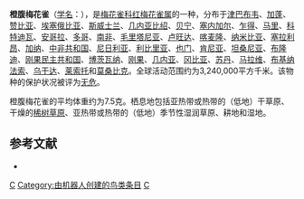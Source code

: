 {{noteTA
|G1=unit
}}
{{Speciesbox
| taxon = Amandava subflava
| image = Amandava subflava.jpg
| status = LC | status_system = IUCN3.1
| binomial_authority = [[路易·让·皮埃尔·维埃约|Vieillot]], 1819
}}

'''橙腹梅花雀'''（[[学名|学名]]：{{lang|la|''Amandava subflava''}}），是[[梅花雀科|梅花雀科]][[红梅花雀属|红梅花雀属]]的一种，分布于[[津巴布韦|津巴布韦]]、[[加蓬|加蓬]]、[[赞比亚|赞比亚]]、[[埃塞俄比亚|埃塞俄比亚]]、[[斯威士兰|斯威士兰]]、[[几内亚比绍|几内亚比绍]]、[[贝宁|贝宁]]、[[塞内加尔|塞内加尔]]、[[乍得|乍得]]、[[马里|马里]]、[[科特迪瓦|科特迪瓦]]、[[安哥拉|安哥拉]]、[[多哥|多哥]]、[[南非|南非]]、[[毛里塔尼亚|毛里塔尼亚]]、[[卢旺达|卢旺达]]、[[喀麦隆|喀麦隆]]、[[纳米比亚|纳米比亚]]、[[塞拉利昂|塞拉利昂]]、[[加纳|加纳]]、[[中非共和国|中非共和国]]、[[尼日利亚|尼日利亚]]、[[利比里亚|利比里亚]]、[[也门|也门]]、[[肯尼亚|肯尼亚]]、[[坦桑尼亚|坦桑尼亚]]、[[布隆迪|布隆迪]]、[[刚果民主共和国|刚果民主共和国]]、[[博茨瓦纳|博茨瓦纳]]、[[刚果|刚果]]、[[几内亚|几内亚]]、[[冈比亚|冈比亚]]、[[苏丹|苏丹]]、[[马拉维|马拉维]]、[[布基纳法索|布基纳法索]]、[[乌干达|乌干达]]、[[莱索托|莱索托]]和[[莫桑比克|莫桑比克]]。全球活动范围约为3,240,000平方千米。该物种的保护状况被评为[[无危|无危]]。

橙腹梅花雀的平均体重约为7.5克。栖息地包括亚热带或热带的（低地）干草原、干燥的[[稀树草原|稀树草原]]、亚热带或热带的（低地）季节性湿润草原、耕地和湿地。

== 参考文献 ==
*{{cite web|url=http://www.birdlife.org/datazone/speciesfactsheet.php?id=8665&m=0|title=Amandava subflava|publisher=BirdLife|accessdate=2011-06-27}}
{{commonscat|Amandava subflava}}

{{Taxonbar}}
[[Category:红梅花雀属|C]]
[[Category:由机器人创建的鸟类条目|Category:由机器人创建的鸟类条目]]
[[Category:1819年描述的鸟类|C]]
